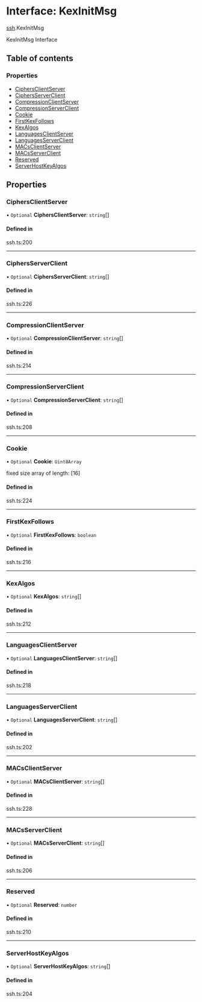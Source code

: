 # Interface: KexInitMsg

[ssh](/templates/protocols/javascript/modules/ssh).KexInitMsg

KexInitMsg Interface

## Table of contents

### Properties

- [CiphersClientServer](/templates/protocols/javascript/modules/ssh.KexInitMsg#ciphersclientserver)
- [CiphersServerClient](/templates/protocols/javascript/modules/ssh.KexInitMsg#ciphersserverclient)
- [CompressionClientServer](/templates/protocols/javascript/modules/ssh.KexInitMsg#compressionclientserver)
- [CompressionServerClient](/templates/protocols/javascript/modules/ssh.KexInitMsg#compressionserverclient)
- [Cookie](/templates/protocols/javascript/modules/ssh.KexInitMsg#cookie)
- [FirstKexFollows](/templates/protocols/javascript/modules/ssh.KexInitMsg#firstkexfollows)
- [KexAlgos](/templates/protocols/javascript/modules/ssh.KexInitMsg#kexalgos)
- [LanguagesClientServer](/templates/protocols/javascript/modules/ssh.KexInitMsg#languagesclientserver)
- [LanguagesServerClient](/templates/protocols/javascript/modules/ssh.KexInitMsg#languagesserverclient)
- [MACsClientServer](/templates/protocols/javascript/modules/ssh.KexInitMsg#macsclientserver)
- [MACsServerClient](/templates/protocols/javascript/modules/ssh.KexInitMsg#macsserverclient)
- [Reserved](/templates/protocols/javascript/modules/ssh.KexInitMsg#reserved)
- [ServerHostKeyAlgos](/templates/protocols/javascript/modules/ssh.KexInitMsg#serverhostkeyalgos)

## Properties

### CiphersClientServer

• `Optional` **CiphersClientServer**: `string`[]

#### Defined in

ssh.ts:200

___

### CiphersServerClient

• `Optional` **CiphersServerClient**: `string`[]

#### Defined in

ssh.ts:226

___

### CompressionClientServer

• `Optional` **CompressionClientServer**: `string`[]

#### Defined in

ssh.ts:214

___

### CompressionServerClient

• `Optional` **CompressionServerClient**: `string`[]

#### Defined in

ssh.ts:208

___

### Cookie

• `Optional` **Cookie**: `Uint8Array`

fixed size array of length: [16]

#### Defined in

ssh.ts:224

___

### FirstKexFollows

• `Optional` **FirstKexFollows**: `boolean`

#### Defined in

ssh.ts:216

___

### KexAlgos

• `Optional` **KexAlgos**: `string`[]

#### Defined in

ssh.ts:212

___

### LanguagesClientServer

• `Optional` **LanguagesClientServer**: `string`[]

#### Defined in

ssh.ts:218

___

### LanguagesServerClient

• `Optional` **LanguagesServerClient**: `string`[]

#### Defined in

ssh.ts:202

___

### MACsClientServer

• `Optional` **MACsClientServer**: `string`[]

#### Defined in

ssh.ts:228

___

### MACsServerClient

• `Optional` **MACsServerClient**: `string`[]

#### Defined in

ssh.ts:206

___

### Reserved

• `Optional` **Reserved**: `number`

#### Defined in

ssh.ts:210

___

### ServerHostKeyAlgos

• `Optional` **ServerHostKeyAlgos**: `string`[]

#### Defined in

ssh.ts:204
